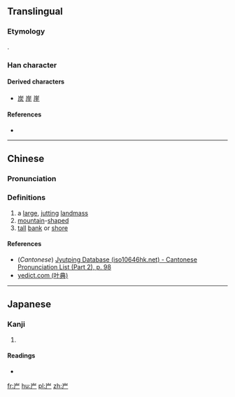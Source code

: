 ==Translingual==

===Etymology===
{{Han compound|山|t1=mountain|厂|t2=cliff|ls=ic}}.

===Han character===
{{Han char|rn=46|rad=山|as=02|sn=5|four=|canj=UM,XUM|ids=⿱山厂}}

====Derived characters====
* [[炭]] [[岸]] [[崖]]

====References====
* {{Han ref|kx=0307.110|dkj=07882|dj=0607.130|hdz=10760.060|uh=5C75|ud=23669}}

----

==Chinese==
{{zh-forms}}

===Pronunciation===
{{zh-pron
|m=è
|c=ngaat6,aat6
|mc=y
|oc=y
|ma=
|cat=n,a
}}

===Definitions===
# a [[large]], [[jutting]] [[landmass]]
# [[mountain]]-[[shape]]d
# [[tall]] [[bank]] or [[shore]]

====References====
* (''Cantonese'') [http://www.iso10646hk.net/jp/document/download.jsp Jyutping Database (iso10646hk.net) - Cantonese Pronunciation List (Part 2), p. 98]
* [http://yedict.com/htm/5C/5C75.htm yedict.com (叶典)]

----

==Japanese==

===Kanji===
{{ja-kanji|grade=|rs=山02}}

# {{defn|lang=ja|sort=山02}}

====Readings====
* {{ja-readings|on=[[がつ]] (gatsu), [[がち]] (gachi), [[げつ]] (getsu), [[げち]] (gechi)|kun=[[きしがたか]] (kishigataka), [[あおご]] (aogo)}}

[[fr:屵]]
[[hu:屵]]
[[pl:屵]]
[[zh:屵]]